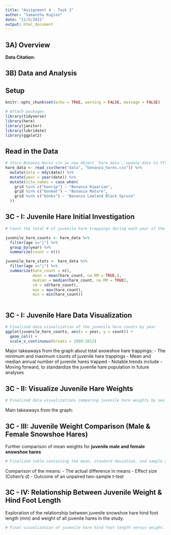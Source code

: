 ```yaml
---
title: "Assignment 4 - Task 2"
author: "Samantha Kuglen"
date: "11/5/2021"
output: html_document
---
```

## 3A) Overview

**Data Citation: **

## 3B) Data and Analysis

## Setup
```r
knitr::opts_chunk$set(echo = TRUE, warning = FALSE, message = FALSE)

# Attach packages
library(tidyverse)
library(here)
library(janitor)
library(lubridate)
library(ggplot2)
```

## Read in the Data
```r
# Store Bonanza Hares csv as new object `hare_data`, update date to YYYY-MM-DD format, and create new column `year`
hare_data <- read_csv(here("data", "bonanza_hares.csv")) %>% 
  mutate(date = mdy(date)) %>% 
  mutate(year = year(date)) %>% 
  mutate(site_names = case_when(
    grid %in% c("bonrip") ~ "Bonanza Riparian",
    grid %in% c("bonmat") ~ "Bonanza Mature",
    grid %in% c("bonbs") ~ "Bonanza Lowland Black Spruce"
  ))
```

## 3C - I: Juvenile Hare Initial Investigation
```r
# Count the total # of juvenile hare trappings during each year of the study

juvenile_hare_counts <- hare_data %>%  
  filter(age =="j") %>% 
  group_by(year) %>% 
  summarize(count = n()) 

juvenile_hare_stats <- hare_data %>% 
  filter(age =="j") %>% 
  summarize(hare_count = n(),
            mean = mean(hare_count, na.RM = TRUE,),
            median = median(hare_count, na.RM = TRUE),
            sd = sd(hare_count),
            max = max(hare_count),
            min = min(hare_count))
  
```

## 3C - I: Juvenile Hare Data Visualization
```r
# Finalized data visualization of the juvenile hare counts by year
ggplot(juvenile_hare_counts, aes(x = year, y = count)) +
  geom_col() +
  scale_x_continuous(breaks = 1999:2012)
```
Major takeaways from the graph about total snowshoe hare trappings: 
- The minimum and maximum counts of juvenile hare trappings
- Mean and median annual number of juvenile hares trapped
- Notable trends include
- Moving forward, to standardize the juvenile hare population in future analyses

## 3C - II: Visualize Juvenile Hare Weights
```r
# Finalized data visualizations comparing juvenile hare weights by sex and site (grid) and omitting other variables and including groups where variables are not recorded (`NA`)
```

Main takeaways from the graph: 

## 3C - III: Juvenile Weight Comparison (Male & Female Snowshoe Hares)
Further comparison of mean weights for **juvenile male and female snowshoe hares**
```r
# Finalized table containing the mean, standard deviation, and sample size for male and female juvenile snowshoe hares, with a table caption
```
Comparison of the means: 
- The actual difference in means
- Effect size (Cohen's *d*)
- Outcome of an unpaired two-sample t-test

## 3C - IV: Relationship Between Juvenile Weight & Hind Foot Length
Exploration of the relationship between juvenile snowshoe hare hind foot length (mm) and weight of all juvenile hares in the study.
```r
# Final visualization of juvenile hare hind foot length versus weight.
```


